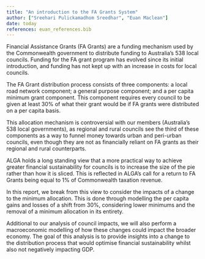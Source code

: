 ```yaml
---
title: "An introduction to the FA Grants System"
author: ["Sreehari Pulickamadhom Sreedhar", "Euan Maclean"]
date: today
references: euan_references.bib
---
```

Financial Assistance Grants (FA Grants) are a funding mechanism used by the Commonwealth government to distribute funding to Australia's 538 local councils. Funding for the FA grant program has evolved since its initial introduction, and funding has not kept up with an increase in costs for local councils. 

The FA Grant distribution process consists of three components: a local road network component; a general purpose component; and a per capita minimum grant component. This component requires every council to be given at least 30% of what their grant would be if FA grants were distributed on a per capita basis. 

This allocation mechanism is controversial with our members (Australia's 538 local governments), as regional and rural councils see the third of these components as a way to funnel money towards urban and peri-urban councils, even though they are not as financially reliant on FA grants as their regional and rural counterparts. 

ALGA holds a long standing view that a more practical way to achieve greater financial sustainability for councils is to increase the size of the pie rather than how it is sliced. This is reflected in ALGA's call for a return to FA Grants being equal to 1% of Commonwealth taxation revenue. 

In this report, we break from this view to consider the impacts of a change to the minimum allocation. This is done through modelling the per capita gains and losses of a shift from 30%, considering lower minimums and the removal of a minimum allocation in its entirety. 

Additional to our analysis of council impacts, we will also perform a macroeconomic modelling of how these changes could impact the broader economy. The goal of this analysis is to provide insights into a change to the distribution process that would optimise financial sustainability whilst also not negatively impacting GDP. 





